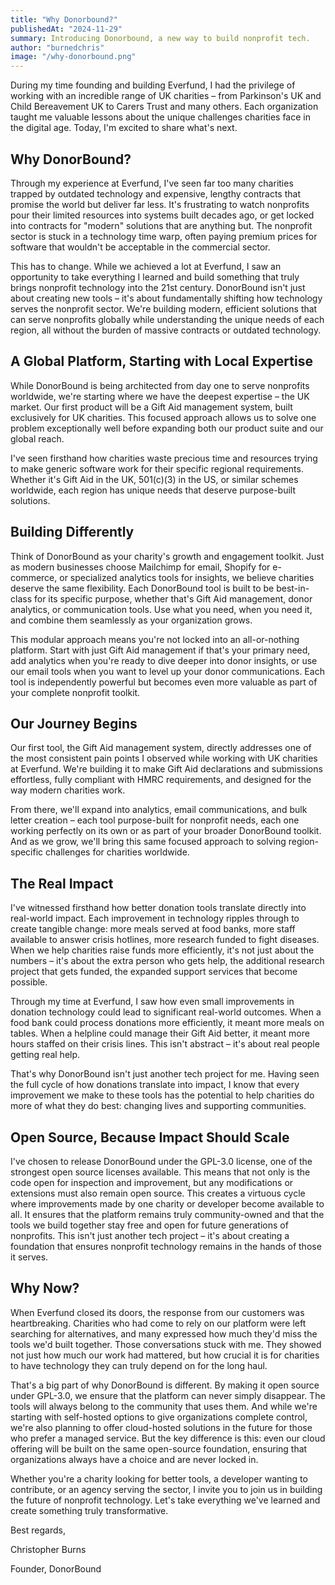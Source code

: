 ```yaml
---
title: "Why Donorbound?"
publishedAt: "2024-11-29"
summary: Introducing Donorbound, a new way to build nonprofit tech.
author: "burnedchris"
image: "/why-donorbound.png"
---
```


During my time founding and building Everfund, I had the privilege of working with an incredible range of UK charities – from Parkinson's UK and Child Bereavement UK to Carers Trust and many others. Each organization taught me valuable lessons about the unique challenges charities face in the digital age. Today, I'm excited to share what's next.

## Why DonorBound?

Through my experience at Everfund, I've seen far too many charities trapped by outdated technology and expensive, lengthy contracts that promise the world but deliver far less. It's frustrating to watch nonprofits pour their limited resources into systems built decades ago, or get locked into contracts for "modern" solutions that are anything but. The nonprofit sector is stuck in a technology time warp, often paying premium prices for software that wouldn't be acceptable in the commercial sector.

This has to change. While we achieved a lot at Everfund, I saw an opportunity to take everything I learned and build something that truly brings nonprofit technology into the 21st century. DonorBound isn't just about creating new tools – it's about fundamentally shifting how technology serves the nonprofit sector. We're building modern, efficient solutions that can serve nonprofits globally while understanding the unique needs of each region, all without the burden of massive contracts or outdated technology.

## A Global Platform, Starting with Local Expertise

While DonorBound is being architected from day one to serve nonprofits worldwide, we're starting where we have the deepest expertise – the UK market. Our first product will be a Gift Aid management system, built exclusively for UK charities. This focused approach allows us to solve one problem exceptionally well before expanding both our product suite and our global reach.

I've seen firsthand how charities waste precious time and resources trying to make generic software work for their specific regional requirements. Whether it's Gift Aid in the UK, 501(c)(3) in the US, or similar schemes worldwide, each region has unique needs that deserve purpose-built solutions.

## Building Differently

Think of DonorBound as your charity's growth and engagement toolkit. Just as modern businesses choose Mailchimp for email, Shopify for e-commerce, or specialized analytics tools for insights, we believe charities deserve the same flexibility. Each DonorBound tool is built to be best-in-class for its specific purpose, whether that's Gift Aid management, donor analytics, or communication tools. Use what you need, when you need it, and combine them seamlessly as your organization grows.

This modular approach means you're not locked into an all-or-nothing platform. Start with just Gift Aid management if that's your primary need, add analytics when you're ready to dive deeper into donor insights, or use our email tools when you want to level up your donor communications. Each tool is independently powerful but becomes even more valuable as part of your complete nonprofit toolkit.

## Our Journey Begins

Our first tool, the Gift Aid management system, directly addresses one of the most consistent pain points I observed while working with UK charities at Everfund. We're building it to make Gift Aid declarations and submissions effortless, fully compliant with HMRC requirements, and designed for the way modern charities work.

From there, we'll expand into analytics, email communications, and bulk letter creation – each tool purpose-built for nonprofit needs, each one working perfectly on its own or as part of your broader DonorBound toolkit. And as we grow, we'll bring this same focused approach to solving region-specific challenges for charities worldwide.

## The Real Impact

I've witnessed firsthand how better donation tools translate directly into real-world impact. Each improvement in technology ripples through to create tangible change: more meals served at food banks, more staff available to answer crisis hotlines, more research funded to fight diseases. When we help charities raise funds more efficiently, it's not just about the numbers – it's about the extra person who gets help, the additional research project that gets funded, the expanded support services that become possible.

Through my time at Everfund, I saw how even small improvements in donation technology could lead to significant real-world outcomes. When a food bank could process donations more efficiently, it meant more meals on tables. When a helpline could manage their Gift Aid better, it meant more hours staffed on their crisis lines. This isn't abstract – it's about real people getting real help.

That's why DonorBound isn't just another tech project for me. Having seen the full cycle of how donations translate into impact, I know that every improvement we make to these tools has the potential to help charities do more of what they do best: changing lives and supporting communities.

## Open Source, Because Impact Should Scale

I've chosen to release DonorBound under the GPL-3.0 license, one of the strongest open source licenses available. This means that not only is the code open for inspection and improvement, but any modifications or extensions must also remain open source. This creates a virtuous cycle where improvements made by one charity or developer become available to all. It ensures that the platform remains truly community-owned and that the tools we build together stay free and open for future generations of nonprofits. This isn't just another tech project – it's about creating a foundation that ensures nonprofit technology remains in the hands of those it serves.

## Why Now?

When Everfund closed its doors, the response from our customers was heartbreaking. Charities who had come to rely on our platform were left searching for alternatives, and many expressed how much they'd miss the tools we'd built together. Those conversations stuck with me. They showed not just how much our work had mattered, but how crucial it is for charities to have technology they can truly depend on for the long haul.

That's a big part of why DonorBound is different. By making it open source under GPL-3.0, we ensure that the platform can never simply disappear. The tools will always belong to the community that uses them. And while we're starting with self-hosted options to give organizations complete control, we're also planning to offer cloud-hosted solutions in the future for those who prefer a managed service. But the key difference is this: even our cloud offering will be built on the same open-source foundation, ensuring that organizations always have a choice and are never locked in.

Whether you're a charity looking for better tools, a developer wanting to contribute, or an agency serving the sector, I invite you to join us in building the future of nonprofit technology. Let's take everything we've learned and create something truly transformative.

Best regards,

Christopher Burns

Founder, DonorBound